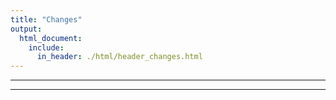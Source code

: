 ```yaml
---
title: "Changes"
output:
  html_document:
    include:
      in_header: ./html/header_changes.html
---
```


***



***